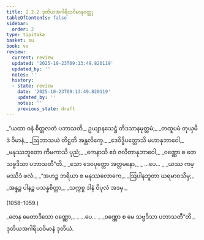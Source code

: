 ```yaml
---
title: 2.2.2 ဒုတိယအဂါရိယဝိမာနဝတ္ထု
tableOfContents: false
sidebar:
  order: 2
type: tipitaka
basket: su
book: vv
review:
  current: review
  updated: '2025-10-23T09:13:49.820119'
  updated_by: ''
  notes: ''
  history:
  - state: review
    date: '2025-10-23T09:13:49.820119'
    updated_by: ''
    notes: ''
    previous_state: draft
---
```



<ReviewStatus review={frontmatter.review} showDetails={true} />

<HypothesisAnnotation frontmatter={frontmatter} />

<DynamicBreadcrumb />

<Division number="1054" book="vv" e="ch" v="19" p="96">

<Paragraph number="902" type="verses" book="vv">
_“ယထာ ဝနံ စိတ္တလတံ ပဘာသတိ,_  
ဥယျာနသေဋ္ဌံ တိဒသာနမုတ္တမံ;_  
_တထူပမံ တုယှမိဒံ ဝိမာနံ,_  
_ဩဘာသယံ တိဋ္ဌတိ အန္တလိက္ခေ._  

</Paragraph>

</Division>
<Division number="1055" book="vv" e="ch" v="19" p="96">

<Paragraph number="903" type="verses" book="vv">
_ဒေဝိဒ္ဓိပတ္တောသိ မဟာနုဘာဝေါ,_  
_မနုဿဘူတော ကိမကာသိ ပုညံ;_  
_ကေနာသိ ဧဝံ ဇလိတာနုဘာဝေါ,_  
_ဝဏ္ဏော စ တေ သဗ္ဗဒိသာ ပဘာသတီ”တိ._  

</Paragraph>

</Division>
<Division number="1056" book="vv" e="ch" v="19" p="96">

<Paragraph number="904" type="verses" book="vv">
_သော ဒေဝပုတ္တော အတ္တမနော,_  
_ …ပေ… _  
_ယဿ ကမ္မဿိဒံ ဖလံ._  

</Paragraph>

</Division>
<Division number="1057" book="vv" e="ch" v="19" p="96">

<Paragraph number="905" type="verses" book="vv">
_“အဟဉ္စ ဘရိယာ စ မနုဿလောကေ,_  
_ဩပါနဘူတာ ဃရမာဝသိမှ;_  
_အန္နဉ္စ ပါနဉ္စ ပသန္နစိတ္တာ,_  
_သက္ကစ္စ ဒါနံ ဝိပုလံ အဒမှ._  


(1058–1059.)
</Paragraph>

<Paragraph number="906" type="verses" book="vv">
_တေန မေတာဒိသော ဝဏ္ဏော,_  
_ …ပေ… _  
_ဝဏ္ဏော စ မေ သဗ္ဗဒိသာ ပဘာသတီ”တိ._  


</Paragraph>
</Division>

<Paragraph number="907" type="center" book="vv">
ဒုတိယအဂါရိယဝိမာနံ ဒုတိယံ.
</Paragraph>